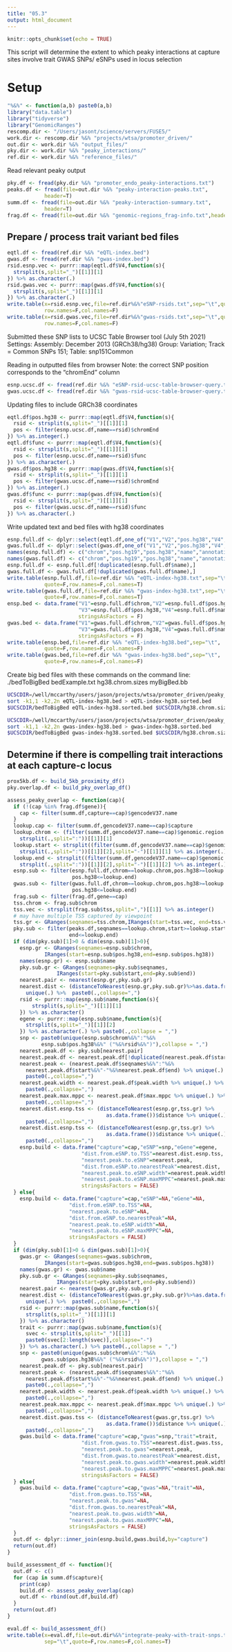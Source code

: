 ```yaml
---
title: "05.3"
output: html_document
---
```


```r
knitr::opts_chunk$set(echo = TRUE)
```

This script will determine the extent to which peaky interactions at capture 
sites involve trait GWAS SNPs/ eSNPs used in locus selection 


# Setup 

```r
"%&%" <- function(a,b) paste0(a,b)
library("data.table")
library("tidyverse")
library("GenomicRanges")
rescomp.dir <- "/Users/jasont/science/servers/FUSE5/"
work.dir <- rescomp.dir %&% "projects/wtsa/promoter_driven/"
out.dir <- work.dir %&% "output_files/"
pky.dir <- work.dir %&% "peaky_interactions/"
ref.dir <- work.dir %&% "reference_files/"
```

Read relevant peaky output

```r
pky.df <- fread(pky.dir %&% "promoter_endo_peaky-interactions.txt")
peaks.df <- fread(file=out.dir %&% "peaky-interaction-peaks.txt",
            header=T)
summ.df <- fread(file=out.dir %&% "peaky-interaction-summary.txt",
            header=T)
frag.df <- fread(file=out.dir %&% "genomic-regions_frag-info.txt",header=T)
```


## Prepare / process trait variant bed files 

```r
eqtl.df <- fread(ref.dir %&% "eQTL-index.bed")
gwas.df <- fread(ref.dir %&% "gwas-index.bed")
rsid.esnp.vec <- purrr::map(eqtl.df$V4,function(s){
  strsplit(s,split="_")[[1]][1]
}) %>% as.character(.)
rsid.gwas.vec <- purrr::map(gwas.df$V4,function(s){
  strsplit(s,split="_")[[1]][1]
}) %>% as.character(.)
write.table(x=rsid.esnp.vec,file=ref.dir%&%"eSNP-rsids.txt",sep="\t",quote=F,
            row.names=F,col.names=F)
write.table(x=rsid.gwas.vec,file=ref.dir%&%"gwas-rsids.txt",sep="\t",quote=F,
            row.names=F,col.names=F)
```

Submitted these SNP lists to UCSC Table Browser tool (July 5th 2021)
Settings: 
Assembly: December 2013 (GRCh38/hg38)
Group: Variation; Track = Common SNPs 151; Table: snp151Common

Reading in outputted files from browser 
Note: the correct SNP position corresponds to the "chromEnd" column 
```r
esnp.ucsc.df <- fread(ref.dir %&% "eSNP-rsid-ucsc-table-browser-query.txt")
gwas.ucsc.df <- fread(ref.dir %&% "gwas-rsid-ucsc-table-browser-query.txt")
```

Updating files to include GRCh38 coordinates 

```r
eqtl.df$pos.hg38 <- purrr::map(eqtl.df$V4,function(s){
  rsid <- strsplit(s,split="_")[[1]][1]
  pos <- filter(esnp.ucsc.df,name==rsid)$chromEnd
}) %>% as.integer(.)
eqtl.df$func <- purrr::map(eqtl.df$V4,function(s){
  rsid <- strsplit(s,split="_")[[1]][1]
  pos <- filter(esnp.ucsc.df,name==rsid)$func
}) %>% as.character(.)
gwas.df$pos.hg38 <- purrr::map(gwas.df$V4,function(s){
  rsid <- strsplit(s,split="_")[[1]][1]
  pos <- filter(gwas.ucsc.df,name==rsid)$chromEnd
}) %>% as.integer(.)
gwas.df$func <- purrr::map(gwas.df$V4,function(s){
  rsid <- strsplit(s,split="_")[[1]][1]
  pos <- filter(gwas.ucsc.df,name==rsid)$func
}) %>% as.character(.)
```

Write updated text and bed files with hg38 coordinates 

```r
esnp.full.df <- dplyr::select(eqtl.df,one_of("V1","V2","pos.hg38","V4","func"))
gwas.full.df <- dplyr::select(gwas.df,one_of("V1","V2","pos.hg38","V4","func"))
names(esnp.full.df) <- c("chrom","pos.hg19","pos.hg38","name","annotation")
names(gwas.full.df) <- c("chrom","pos.hg19","pos.hg38","name","annotation")
esnp.full.df <- esnp.full.df[!duplicated(esnp.full.df$name),]
gwas.full.df <- gwas.full.df[!duplicated(gwas.full.df$name),]
write.table(esnp.full.df,file=ref.dir %&% "eQTL-index-hg38.txt",sep="\t",
            quote=F,row.names=F,col.names=T)
write.table(gwas.full.df,file=ref.dir %&% "gwas-index-hg38.txt",sep="\t",
            quote=F,row.names=F,col.names=T)
ensp.bed <- data.frame("V1"=esnp.full.df$chrom,"V2"=esnp.full.df$pos.hg38,
                       "V3"=esnp.full.df$pos.hg38,"V4"=esnp.full.df$name,
                       stringsAsFactors = F)
gwas.bed <- data.frame("V1"=gwas.full.df$chrom,"V2"=gwas.full.df$pos.hg38,
                       "V3"=gwas.full.df$pos.hg38,"V4"=gwas.full.df$name,
                       stringsAsFactors = F)
write.table(ensp.bed,file=ref.dir %&% "eQTL-index-hg38.bed",sep="\t",
            quote=F,row.names=F,col.names=F)
write.table(gwas.bed,file=ref.dir %&% "gwas-index-hg38.bed",sep="\t",
            quote=F,row.names=F,col.names=F)
```

Create big bed files with these commands on the command line:
./bedToBigBed bedExample.txt hg38.chrom.sizes myBigBed.bb

```bash
UCSCDIR=/well/mccarthy/users/jason/projects/wtsa/promoter_driven/peaky_interactions/track_files
sort -k1,1 -k2,2n eQTL-index-hg38.bed > eQTL-index-hg38.sorted.bed
$UCSCDIR/bedToBigBed eQTL-index-hg38.sorted.bed $UCSCDIR/hg38.chrom.sizes eQTL-index-hg38.sorted.bb
```

```bash
UCSCDIR=/well/mccarthy/users/jason/projects/wtsa/promoter_driven/peaky_interactions/track_files
sort -k1,1 -k2,2n gwas-index-hg38.bed > gwas-index-hg38.sorted.bed
$UCSCDIR/bedToBigBed gwas-index-hg38.sorted.bed $UCSCDIR/hg38.chrom.sizes gwas-index-hg38.sorted.bb
```



## Determine if there is compelling trait interactions at each capture-c locus 


```r
prox5kb.df <- build_5kb_proximity_df()
pky.overlap.df <- build_pky_overlap_df()
```



```r
assess_peaky_overlap <- function(cap){
  if (!(cap %in% frag.df$gene)){
    cap <- filter(summ.df,capture==cap)$gencodeV37.name
  }
  lookup.cap <- filter(summ.df,gencodeV37.name==cap)$capture
  lookup.chrom <- (filter(summ.df,gencodeV37.name==cap)$genomic.region %>% 
    strsplit(.,split=":"))[[1]][1]
  lookup.start <- strsplit((filter(summ.df,gencodeV37.name==cap)$genomic.region %>% 
    strsplit(.,split=":"))[[1]][2],split="-")[[1]][1] %>% as.integer(.)  
  lookup.end <- strsplit((filter(summ.df,gencodeV37.name==cap)$genomic.region %>% 
    strsplit(.,split=":"))[[1]][2],split="-")[[1]][2] %>% as.integer(.)
  esnp.sub <- filter(esnp.full.df,chrom==lookup.chrom,pos.hg38>=lookup.start,
                     pos.hg38<=lookup.end)
  gwas.sub <- filter(gwas.full.df,chrom==lookup.chrom,pos.hg38>=lookup.start,
                     pos.hg38<=lookup.end)
  frag.sub <- filter(frag.df,gene==cap)
  tss.chrom <- frag.sub$chrom
  tss.vec <- strsplit(frag.sub$tss,split=",")[[1]] %>% as.integer()
  # may have multiple TSS captured by viewpoint 
  tss.gr <- GRanges(seqnames=tss.chrom,IRanges(start=tss.vec, end=tss.vec))  
  pky.sub <- filter(peaks.df,seqnames==lookup.chrom,start>=lookup.start,
                    end<=lookup.end)
  if (dim(pky.sub)[1]>0 & dim(esnp.sub)[1]>0){
    esnp.gr <- GRanges(seqnames=esnp.sub$chrom,
            IRanges(start=esnp.sub$pos.hg38,end=esnp.sub$pos.hg38))
    names(esnp.gr) <- esnp.sub$name
    pky.sub.gr <- GRanges(seqnames=pky.sub$seqnames,
                IRanges(start=pky.sub$start,end=pky.sub$end))
    nearest.pair <- nearest(esnp.gr,pky.sub.gr)
    nearest.dist <- (distanceToNearest(esnp.gr,pky.sub.gr)%>%as.data.frame())$distance %>%
      unique(.) %>%  paste0(.,collapse=",")
    rsid <- purrr::map(esnp.sub$name,function(s){
        strsplit(s,split="_")[[1]][1]
    }) %>% as.character() 
    egene <- purrr::map(esnp.sub$name,function(s){
      strsplit(s,split="_")[[1]][2]
    }) %>% as.character(.) %>% paste0(.,collapse = ",") 
    snp <- paste0(unique(esnp.sub$chrom%&%":"%&%
           esnp.sub$pos.hg38%&%" ("%&%rsid%&%")"),collapse = ",")
    nearest.peak.df <- pky.sub[nearest.pair]
    nearest.peak.df <- nearest.peak.df[!duplicated(nearest.peak.df$start),]
    nearest.peak <- (nearest.peak.df$seqnames%&%":"%&%
      nearest.peak.df$start%&%"-"%&%nearest.peak.df$end) %>% unique(.) %>% 
      paste0(.,collapse=",")
    nearest.peak.width <- nearest.peak.df$peak.width %>% unique(.) %>% 
      paste0(.,collapse=",")
    nearest.peak.max.mppc <- nearest.peak.df$max.mppc %>% unique(.) %>% 
      paste0(.,collapse=",")
    nearest.dist.esnp.tss <- (distanceToNearest(esnp.gr,tss.gr) %>% 
                                as.data.frame())$distance %>% unique(.) %>% 
      paste0(.,collapse=",")
    nearest.dist.esnp.tss <- (distanceToNearest(esnp.gr,tss.gr) %>% 
                                as.data.frame())$distance %>% unique(.) %>% 
      paste0(.,collapse=",")
    esnp.build <- data.frame("capture"=cap,"eSNP"=snp,"eGene"=egene,
                        "dist.from.eSNP.to.TSS"=nearest.dist.esnp.tss,
                        "nearest.peak.to.eSNP"=nearest.peak,
                        "dist.from.eSNP.to.nearestPeak"=nearest.dist,
                        "nearest.peak.to.eSNP.width"=nearest.peak.width,
                        "nearest.peak.to.eSNP.maxMPPC"=nearest.peak.max.mppc,
                        stringsAsFactors = FALSE)
  } else{
    esnp.build <- data.frame("capture"=cap,"eSNP"=NA,"eGene"=NA,
                    "dist.from.eSNP.to.TSS"=NA,
                    "nearest.peak.to.eSNP"=NA,
                    "dist.from.eSNP.to.nearestPeak"=NA,
                    "nearest.peak.to.eSNP.width"=NA,
                    "nearest.peak.to.eSNP.maxMPPC"=NA,
                    stringsAsFactors = FALSE)
  }
  if (dim(pky.sub)[1]>0 & dim(gwas.sub)[1]>0){
    gwas.gr <- GRanges(seqnames=gwas.sub$chrom,
            IRanges(start=gwas.sub$pos.hg38,end=gwas.sub$pos.hg38))
    names(gwas.gr) <- gwas.sub$name
    pky.sub.gr <- GRanges(seqnames=pky.sub$seqnames,
                IRanges(start=pky.sub$start,end=pky.sub$end))
    nearest.pair <- nearest(gwas.gr,pky.sub.gr)
    nearest.dist <- (distanceToNearest(gwas.gr,pky.sub.gr)%>%as.data.frame())$distance %>% 
      unique(.) %>%  paste0(.,collapse=",")
    rsid <- purrr::map(gwas.sub$name,function(s){
      strsplit(s,split="_")[[1]][1]
    }) %>% as.character() 
    trait <- purrr::map(gwas.sub$name,function(s){
      svec <- strsplit(s,split="_")[[1]]
      paste0(svec[2:length(svec)],collapse="-")
    }) %>% as.character(.) %>% paste0(.,collapse = ",") 
    snp <- paste0(unique(gwas.sub$chrom%&%":"%&%
           gwas.sub$pos.hg38%&%" ("%&%rsid%&%")"),collapse = ",")
    nearest.peak.df <- pky.sub[nearest.pair]
    nearest.peak <- (nearest.peak.df$seqnames%&%":"%&%
      nearest.peak.df$start%&%"-"%&%nearest.peak.df$end) %>% unique(.) %>% 
      paste0(.,collapse=",")
    nearest.peak.width <- nearest.peak.df$peak.width %>% unique(.) %>% 
      paste0(.,collapse=",")
    nearest.peak.max.mppc <- nearest.peak.df$max.mppc %>% unique(.) %>% 
      paste0(.,collapse=",")
    nearest.dist.gwas.tss <- (distanceToNearest(gwas.gr,tss.gr) %>% 
                                as.data.frame())$distance %>% unique(.) %>% 
      paste0(.,collapse=",")
    gwas.build <- data.frame("capture"=cap,"gwas"=snp,"trait"=trait,
                        "dist.from.gwas.to.TSS"=nearest.dist.gwas.tss,
                        "nearest.peak.to.gwas"=nearest.peak,
                        "dist.from.gwas.to.nearestPeak"=nearest.dist,
                        "nearest.peak.to.gwas.width"=nearest.peak.width,
                        "nearest.peak.to.gwas.maxMPPC"=nearest.peak.max.mppc,
                        stringsAsFactors = FALSE)
  } else{
    gwas.build <- data.frame("capture"=cap,"gwas"=NA,"trait"=NA,
                    "dist.from.gwas.to.TSS"=NA,
                    "nearest.peak.to.gwas"=NA,
                    "dist.from.gwas.to.nearestPeak"=NA,
                    "nearest.peak.to.gwas.width"=NA,
                    "nearest.peak.to.gwas.maxMPPC"=NA,
                    stringsAsFactors = FALSE)
  }
  out.df <- dplyr::inner_join(esnp.build,gwas.build,by="capture")
  return(out.df)
}

build_assessment_df <- function(){
  out.df <- c()
  for (cap in summ.df$capture){
    print(cap)
    build.df <- assess_peaky_overlap(cap)
    out.df <- rbind(out.df,build.df)
  }
  return(out.df)
}
```

```r
eval.df <- build_assessment_df()
write.table(x=eval.df,file=out.dir%&%"integrate-peaky-with-trait-snps.txt",
            sep="\t",quote=F,row.names=F,col.names=T)
```




